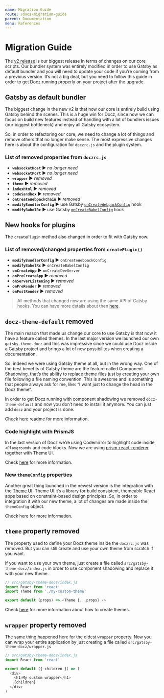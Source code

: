```yaml
---
name: Migration Guide
route: /docs/migration-guide
parent: Documentation
menu: References
---
```


# Migration Guide
The [v2 release](https://github.com/pedronauck/docz/pull/950) is our biggest release in terms of changes on our core scripts. Our bundler system was entirely modified in order to use Gatsby as default bundler and you will need to update your code if you’re coming from a previous version. It’s not a big deal, but you need to follow this guide in order to get Docz running properly on your project after the upgrade.

## Gatsby as default bundler
The biggest change in the new v2 is that now our core is entirely build using Gatsby behind the scenes. This is a huge win for Docz, since now we can focus on build new features instead of handling with a lot of bundlers issues (our biggest bottleneck) and enjoy all Gatsby ecosystem.

So, in order to refactoring our core, we need to change a lot of things and remove others that no longer make sense. The most expressive changes here is about the configuration for `doczrc.js` and the plugin system.

### List of removed properties from `doczrc.js`
* **`websocketHost`** ▶︎ _no longer need_
* **`websocketPort`** ︎︎︎▶︎ _no longer need_
* **`wrapper`** ▶︎ _removed_
* **`theme`** ▶︎ _removed_
* **`indexHtml`** ▶︎ _removed_
* **`codeSandbox`** ▶︎ _removed_
* **`onCreateWebpackChain`** ▶︎ _removed_
* **`modifyBundlerConfig`** ▶︎ use Gatsby [`onCreateWebpackConfig`](https://www.gatsbyjs.org/docs/node-apis/#onCreateWebpackConfig) hook
* **`modifyBabelRc`** ▶︎ use Gatsby [`onCreateBabelConfig`](https://www.gatsbyjs.org/docs/node-apis/#onCreateBabelConfig) hook

## New hooks for plugins
The `createPlugin` method also changed in order to fit with Gatsby now.

### List of removed/changed properties from `createPlugin()`

* **`modifyBundlerConfig`** ▶︎ `onCreateWebpackConfig`
* **`modifyBabelRc`** ▶︎ `onCreateBabelConfig`
* **`onCreateApp`** ▶︎ `onCreateDevServer`
* **`onPreCreateApp`** ▶︎ _removed_
* **`onServerListening`** ▶︎ _removed_
* **`onPreRender`** ▶︎ _removed_
* **`onPostRender`** ▶︎ _removed_

> All methods that changed now are using the same API of Gatsby hooks.
> You can have more details about then [here](https://www.gatsbyjs.org/docs/node-apis).

## `docz-theme-default` removed
The main reason that made us change our core to use Gatsby is that now it have a feature called themes. In the last major version we launched our own `gatsby-theme-docz` and this was impressive since we could use Docz inside a Gatsby project and brings a lot of new possibilites when creating a documentation.

So, indeed we were using Gatsby theme at all, but in the wrong way. One of the best benefits of Gatsby theme are the feature called Component Shadowing, that’s the ability to replace theme files just by creating your own file following a file naming convention. This is awesome and is something that people always ask for me, like: “I want just to change the head in the Docz theme”.

In order to get Docz running with component shadowing we removed `docz-theme-default` and now you don’t need to install it anymore. You can just add `docz` and your project is done.

Check [here](h) readme for more information.

### Code highlight with PrismJS
In the last version of Docz we’re using Codemirror to highlight code inside `<Playground>` and code blocks. Now we are using [prism-react-renderer](https://github.com/FormidableLabs/prism-react-renderer) together with Theme UI.

Check [here](h) for more information.

### New `themeConfig` properties
Another great thing launched in the newest version is the integration with the [Theme UI](https://theme-ui.com). Theme UI it’s a library for build consistent, themeable React apps based on constraint-based design principles. So, in order to integration it with our new theme, a lot of changes are made inside the `themeConfig` object.

Check [here](h) for more information.

## `theme` property removed
The property used to define your Docz theme inside the `doczrc.js` was removed. But you can still create and use your own theme from scratch if you want.

If you want to use your own theme, just create a file called `src/gatsby-theme-docz/index.js` in order to use component shadowing and replace it with your new theme.

```js
// src/gatsby-theme-docz/index.js
import React from 'react'
import Theme from './my-custom-theme'

export default (props) => <Theme {...props} />
```

Check [here](https://www.docz.site/docs/creating-themes) for more information about how to create themes.

## `wrapper` property removed
The same thing happened here for the oldest `wrapper` property. Now you can wrap your entire application by just creating a file called `src/gatsby-theme-docz/wrapper.js`

```js
// src/gatsby-theme-docz/index.js
import React from 'react'

export default ({ children }) => (
  <div>
    <h1>My custom wrapper</h1>
    {children}
  </div>
)
```

